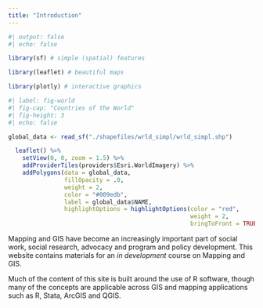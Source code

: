 ```yaml
---
title: "Introduction"
---
```


```r
#| output: false
#| echo: false

library(sf) # simple (spatial) features

library(leaflet) # beautiful maps

library(plotly) # interactive graphics

```

```r
#| label: fig-world
#| fig-cap: "Countries of the World"
#| fig-height: 3
#| echo: false

global_data <- read_sf("./shapefiles/wrld_simpl/wrld_simpl.shp")

  leaflet() %>%
    setView(0, 0, zoom = 1.5) %>%
    addProviderTiles(providers$Esri.WorldImagery) %>%
    addPolygons(data = global_data, 
                fillOpacity = .0, 
                weight = 2,
                color = "#009edb", 
                label = global_data$NAME,
                highlightOptions = highlightOptions(color = "red", 
                                                    weight = 2,
                                                    bringToFront = TRUE)) 

```

Mapping and GIS have become an increasingly important part of social work, social research, advocacy and program and policy development. This website contains materials for an *in development* course on Mapping and GIS.

Much of the content of this site is built around the use of R software, though many of the concepts are applicable across GIS and mapping applications such as R, Stata, ArcGIS and QGIS.










